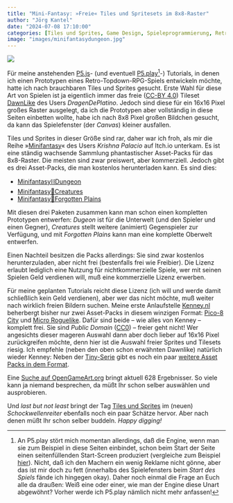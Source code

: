 ```yaml
---
title: "Mini-Fantasy: »Freie« Tiles und Spritesets im 8x8-Raster"
author: "Jörg Kantel"
date: "2024-07-08 17:10:00"
categories: [Tiles und Sprites, Game Design, Spieleprogrammierung, Retrogaming, P5.js, P5.play]
image: "images/minifantasydungeon.jpg"
---
```


[![](images/minifantasydungeon-b.jpg)](https://img.itch.zone/aW1nLzkzODI5MjEucG5n/original/tqk97I.png)

Für meine anstehenden [P5.js](http://cognitiones.kantel-chaos-team.de/programmierung/creativecoding/processing/p5js.html)- (und eventuell [P5.play](http://cognitiones.kantel-chaos-team.de/programmierung/creativecoding/processing/p5js.html)[^1]-) Tutorials, in denen ich einen Prototypen eines Retro-Topdown-RPG-Spiels entwickeln möchte, hatte ich nach brauchbaren Tiles und Sprites gesucht. Erste Wahl für diese Art von Spielen ist ja eigentlich immer das freie ([CC-BY 4.0](https://creativecommons.org/licenses/by/4.0/https://creativecommons.org/licenses/by/4.0/)) Tileset [DawnLike](https://opengameart.org/content/dawnlike-16x16-universal-rogue-like-tileset-v181) des Users *DragenDePlatino*. Jedoch sind diese für ein 16x16&nbsp;Pixel großes Raster ausgelegt, da ich die Prototypen aber vollständig in diese Seiten einbetten wollte, habe ich nach 8x8&nbsp;Pixel großen Bildchen gesucht, da kann das Spielefenster (der *Canvas*) kleiner ausfallen.

[^1]: An P5.play stört mich momentan allerdings, daß die Engine, wenn man sie zum Beispiel in diese Seiten einbindet, schon beim Start der Seite einen seitenfüllenden Start-Screen produziert (vergleiche zum Beispiel [hier](https://kantel.github.io/posts/2023060201_retro_platformer_4/)). Nicht, daß ich den Machern ein wenig Reklame nicht gönne, aber das ist mir doch zu fett (innerhalbs des Spielefensters beim *Start des Spiels* fände ich hingegen okay). Daher noch einmal die Frage an Euch alle da draußen: Weiß eine oder einer, wie man der Engine diese Unart abgewöhnt? Vorher werde ich P5.play nämlich nicht mehr anfassen!

Tiles und Sprites in dieser Größe sind rar, daher war ich froh, als mir die Reihe »[Minifantasy](https://krishna-palacio.itch.io/)« des Users *Krishna Palacio* auf Itch.io unterkam. Es ist eine ständig wachsende Sammlung phantastischer Asset-Packs für das 8x8-Raster. Die meisten sind zwar preiswert, aber kommerziell. Jedoch gibt es drei Asset-Packs, die man kostenlos herunterladen kann. Es sind dies:

- [Minifantasy⛓️Dungeon](https://krishna-palacio.itch.io/minifantasy-dungeon)
- [Minifantasy🧌Creatures](https://krishna-palacio.itch.io/minifantasy-creatures)
- [Minifantasy🌳Forgotten Plains](https://krishna-palacio.itch.io/minifantasy-forgotten-plains)

Mit diesen drei Paketen zusammen kann man schon einen kompletten Prototypen entwerfen: *Dugeon* ist für die Unterwelt (und den Spieler und einen Gegner), *Creatures* stellt weitere (animiert) Gegenspieler zur Verfügung, und mit *Forgotten Plains* kann man eine komplette Oberwelt entwerfen.

Einen Nachteil besitzen die Packs allerdings: Sie sind zwar kostenlos herunterzuladen, aber nicht frei (bestenfalls frei wie Freibier). Die Lizenz erlaubt lediglich eine Nutzung für nichtkommerzielle Spiele, wer mit seinen Spielen Geld verdienen will, muß eine kommerzielle Lizenz erwerben.

Für meine geplanten Tutorials reicht diese Lizenz (ich will und werde damit schließlich kein Geld verdienen), aber wer das nicht möchte, muß weiter nach wirklich freien Bildern suchen. Meine erste Anlaufstelle [Kenney.nl](https://kenney.nl/) beherbergt bisher nur zwei Asset-Packs in diesem winzigen Format: [Pico-8 City](https://kenney.nl/assets/pico-8-city) und [Micro Roguelike](https://kenney.nl/assets/micro-roguelike). Dafür sind beide -- wie alles von Kenney -- komplett frei. Sie sind *Public Domain* ([CC0](https://creativecommons.org/publicdomain/zero/1.0/)) -- freier geht nicht! Wer angesichts dieser mageren Auswahl dann aber doch lieber auf 16x16&nbsp;Pixel zurückgreifen möchte, denn hier ist die Auswahl freier Sprites und Tilesets riesig. Ich empfehle (neben den oben schon erwähnten Dawnlike) natürlich wieder Kenney: Neben der [Tiny-Serie](https://kenney.nl/assets/series:Tiny) gibt es noch ein paar [weitere Asset Packs in dem Format](https://kenney.nl/assets/size:16).

Eine [Suche auf OpenGameArt.org](https://opengameart.org/art-search-advanced?field_art_tags_tid=16x16) bringt aktuell 628 Ergebnisser. So viele kann ja niemand besprechen, da müßt Ihr schon selber auswählen und ausprobieren.

Und *last but not least* bringt der Tag [Tiles und Sprites](https://kantel.github.io/index.html#category=Tiles%20und%20Sprites) im (neuen) *Schockwellenreiter* ebenfalls noch ein paar Schätze hervor. Aber nach denen müßt Ihr schon selber buddeln. *Happy digging!*